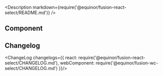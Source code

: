 
<Meta title="Input/Select" />

<Description markdown={require('@equinor/fusion-react-select/README.md')} />

## Component

<ArgsTable of={Select} />

<Canvas withSource='open'>
  <Story id="examples-select--component" />
</Canvas>

## Changelog

<ChangeLog changelogs={{
  react: require('@equinor/fusion-react-select/CHANGELOG.md'), 
  webComponent: require('@equinor/fusion-wc-select/CHANGELOG.md')
}}/>

